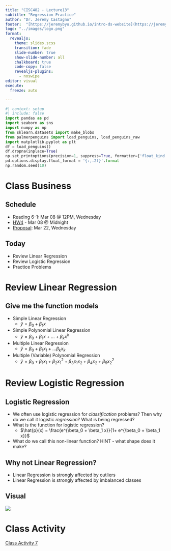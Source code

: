 ```yaml
---
title: "CISC482 - Lecture13"
subtitle: "Regression Practice"
author: "Dr. Jeremy Castagno"
footer:  "[https://jeremybyu.github.io/intro-ds-website](https://jeremybyu.github.io/intro-ds-website/)"
logo: "../images/logo.png"
format: 
  revealjs: 
    theme: slides.scss
    transition: fade
    slide-number: true
    show-slide-number: all 
    chalkboard: true
    code-copy: false
    revealjs-plugins:
      - noswipe
editor: visual
execute:
  freeze: auto

---
```



```python
#| context: setup
#| include: false
import pandas as pd
import seaborn as sns 
import numpy as np
from sklearn.datasets import make_blobs
from palmerpenguins import load_penguins, load_penguins_raw
import matplotlib.pyplot as plt
df = load_penguins()
df.dropna(inplace=True)
np.set_printoptions(precision=1, suppress=True, formatter={'float_kind': "{:.1f}".format})
pd.options.display.float_format = '{:,.2f}'.format
np.random.seed(10)
```

# Class Business


## Schedule

- Reading 6-1:  Mar 08 @ 12PM, Wednesday
- [HW4](https://colab.research.google.com/drive/1EdakWIOXLV-1UjUytpgKj6yHMbq-Pvz3?usp=sharing) - Mar 08 @ Midnight
- [Proposal](#project-proposal): Mar 22, Wednesday

## Today

- Review Linear Regression
- Review Logistic Regression
- Practice Problems

# Review Linear Regression

## Give me the function models

::: incremental
- Simple Linear Regression
  - $\hat{y} = \beta_0 + \beta_1 x$
- Simple Polynomial Linear Regression 
  - $\hat{y} = \beta_0 + \beta_1 x + ... + \beta_k x^k$
- Multiple Linear Regression 
  - $\hat{y} = \beta_0 + \beta_1 x_1 + ... \beta_k x_k$
- Multiple (Variable) Polynomial Regression 
  - $\hat{y} = \beta_0 + \beta_1 x_1 + \beta_2 x_1^2 + \beta_3 x_1 x_2 + \beta_4 x_2 + \beta_5 x_2^2$
:::



# Review Logistic Regression

## Logistic Regression

::: incremental
- We often use logistic regression for *classification* problems? Then why do we call it logistic *regression*? What is being regressed?
- What is the function for logistic regression?
  - $\hat{p}(x) = \frac{e^{\beta_0 + \beta_1 x}}{1+ e^{\beta_0 + \beta_1 x}}$
- What do we call this non-linear function? HINT - what shape does it make?
:::

## Why not Linear Regression?

- Linear Regression is strongly affected by outliers
- Linear Regression is strongly affected by imbalanced classes

## Visual

![](./lec13_images/linear_vs_logistic.png)

# Class Activity

[Class Activity 7](https://colab.research.google.com/drive/1bPCLIcJy9wBEEjL0qkwcWLyDCHoo-hRv?usp=sharing)










